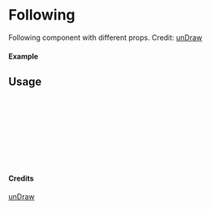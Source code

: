 
<Meta of={Following} title="unDraw/Following" />

# Following

Following component with different props.
Credit: [unDraw](https://undraw.co/illustrations)

#### Example

<Canvas of={Following.Primary} />

## Usage

```ts
import { Following } from "yadl-ui";

const Example = () => {
  return (
      <Following />
  );
};

export default Example;
```

#### Credits
[unDraw](https://undraw.co/illustrations)
